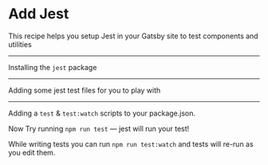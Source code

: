 # Add Jest

This recipe helps you setup Jest in your Gatsby site to test components and utilities

<Config
  name="gatsbyjs/add-jest"
/>

---

Installing the `jest` package

<NPMPackage name="jest" />

---

Adding some jest test files for you to play with

<File
  path="src/jest-example/sum.js"
  content='function sum(a, b) {
  return a + b;
}
module.exports = sum;'
/>

<File
  path="src/jest-example/sum.test.js"
  content="const sum = require('./sum');
test('adds 1 + 2 to equal 3', () => {
  expect(sum(1, 2)).toBe(3);
});"
/>

---

Adding a `test` & `test:watch` scripts to your package.json.

Now Try running `npm run test` — jest will run your test!

While writing tests you can run `npm run test:watch` and tests will re-run
as you edit them.

<NPMScript
  name="test"
  command="jest"
/>

<NPMScript
  name="test:watch"
  command="jest --watch"
/>
